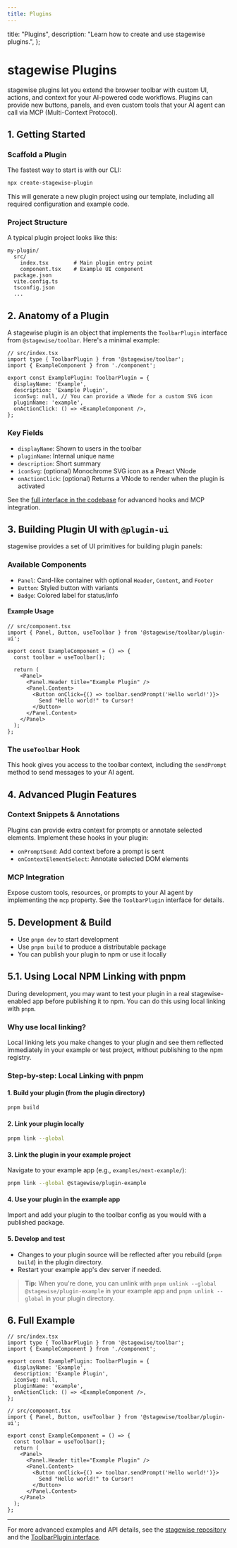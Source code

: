 ```yaml
---
title: Plugins
---
```


  title: "Plugins",
  description: "Learn how to create and use stagewise plugins.",
};

# stagewise Plugins

stagewise plugins let you extend the browser toolbar with custom UI, actions, and context for your AI-powered code workflows. Plugins can provide new buttons, panels, and even custom tools that your AI agent can call via MCP (Multi-Context Protocol).

## 1. Getting Started

### Scaffold a Plugin

The fastest way to start is with our CLI:

```bash
npx create-stagewise-plugin
```

This will generate a new plugin project using our template, including all required configuration and example code.

### Project Structure

A typical plugin project looks like this:

```
my-plugin/
  src/
    index.tsx        # Main plugin entry point
    component.tsx    # Example UI component
  package.json
  vite.config.ts
  tsconfig.json
  ...
```

## 2. Anatomy of a Plugin

A stagewise plugin is an object that implements the `ToolbarPlugin` interface from `@stagewise/toolbar`. Here's a minimal example:

```tsx
// src/index.tsx
import type { ToolbarPlugin } from '@stagewise/toolbar';
import { ExampleComponent } from './component';

export const ExamplePlugin: ToolbarPlugin = {
  displayName: 'Example',
  description: 'Example Plugin',
  iconSvg: null, // You can provide a VNode for a custom SVG icon
  pluginName: 'example',
  onActionClick: () => <ExampleComponent />,
};
```

### Key Fields
- `displayName`: Shown to users in the toolbar
- `pluginName`: Internal unique name
- `description`: Short summary
- `iconSvg`: (optional) Monochrome SVG icon as a Preact VNode
- `onActionClick`: (optional) Returns a VNode to render when the plugin is activated

See the [full interface in the codebase](https://github.com/stagewise-io/stagewise/blob/main/toolbar/core/src/plugin.ts) for advanced hooks and MCP integration.

## 3. Building Plugin UI with `@plugin-ui`

stagewise provides a set of UI primitives for building plugin panels:

### Available Components
- `Panel`: Card-like container with optional `Header`, `Content`, and `Footer`
- `Button`: Styled button with variants
- `Badge`: Colored label for status/info

#### Example Usage
```tsx
// src/component.tsx
import { Panel, Button, useToolbar } from '@stagewise/toolbar/plugin-ui';

export const ExampleComponent = () => {
  const toolbar = useToolbar();

  return (
    <Panel>
      <Panel.Header title="Example Plugin" />
      <Panel.Content>
        <Button onClick={() => toolbar.sendPrompt('Hello world!')}>
          Send "Hello world!" to Cursor!
        </Button>
      </Panel.Content>
    </Panel>
  );
};
```

### The `useToolbar` Hook
This hook gives you access to the toolbar context, including the `sendPrompt` method to send messages to your AI agent.

## 4. Advanced Plugin Features

### Context Snippets & Annotations
Plugins can provide extra context for prompts or annotate selected elements. Implement these hooks in your plugin:

- `onPromptSend`: Add context before a prompt is sent
- `onContextElementSelect`: Annotate selected DOM elements

### MCP Integration
Expose custom tools, resources, or prompts to your AI agent by implementing the `mcp` property. See the `ToolbarPlugin` interface for details.

## 5. Development & Build

- Use `pnpm dev` to start development
- Use `pnpm build` to produce a distributable package
- You can publish your plugin to npm or use it locally

## 5.1. Using Local NPM Linking with pnpm

During development, you may want to test your plugin in a real stagewise-enabled app before publishing it to npm. You can do this using local linking with `pnpm`.

### Why use local linking?
Local linking lets you make changes to your plugin and see them reflected immediately in your example or test project, without publishing to the npm registry.

### Step-by-step: Local Linking with pnpm

#### 1. Build your plugin (from the plugin directory)
```bash
pnpm build
```

#### 2. Link your plugin locally
```bash
pnpm link --global
```

#### 3. Link the plugin in your example project
Navigate to your example app (e.g., `examples/next-example/`):
```bash
pnpm link --global @stagewise/plugin-example
```

#### 4. Use your plugin in the example app
Import and add your plugin to the toolbar config as you would with a published package.

#### 5. Develop and test
- Changes to your plugin source will be reflected after you rebuild (`pnpm build`) in the plugin directory.
- Restart your example app's dev server if needed.

> **Tip:** When you're done, you can unlink with `pnpm unlink --global @stagewise/plugin-example` in your example app and `pnpm unlink --global` in your plugin directory.

## 6. Full Example

```tsx
// src/index.tsx
import type { ToolbarPlugin } from '@stagewise/toolbar';
import { ExampleComponent } from './component';

export const ExamplePlugin: ToolbarPlugin = {
  displayName: 'Example',
  description: 'Example Plugin',
  iconSvg: null,
  pluginName: 'example',
  onActionClick: () => <ExampleComponent />,
};

// src/component.tsx
import { Panel, Button, useToolbar } from '@stagewise/toolbar/plugin-ui';

export const ExampleComponent = () => {
  const toolbar = useToolbar();
  return (
    <Panel>
      <Panel.Header title="Example Plugin" />
      <Panel.Content>
        <Button onClick={() => toolbar.sendPrompt('Hello world!')}>
          Send "Hello world!" to Cursor!
        </Button>
      </Panel.Content>
    </Panel>
  );
};
```

---

For more advanced examples and API details, see the [stagewise repository](https://github.com/stagewise-io/stagewise) and the [ToolbarPlugin interface](https://github.com/stagewise-io/stagewise/blob/main/toolbar/core/src/plugin.ts). 